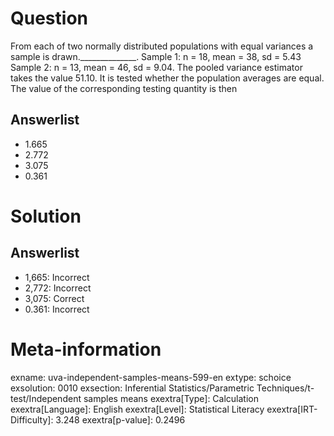 Question
========

From each of two normally distributed populations with equal variances a sample is drawn.______________. Sample 1: n = 18, mean = 38, sd = 5.43 Sample 2: n = 13, mean = 46, sd = 9.04. The pooled variance estimator takes the value 51.10. It is tested whether the population averages are equal. The value of the corresponding testing quantity is then

Answerlist
----------

* 1.665
* 2.772
* 3.075
* 0.361

Solution
========

Answerlist
----------

* 1,665: Incorrect
* 2,772: Incorrect
* 3,075: Correct
* 0.361: Incorrect

Meta-information
================
exname: uva-independent-samples-means-599-en
extype: schoice
exsolution: 0010
exsection: Inferential Statistics/Parametric Techniques/t-test/Independent samples means
exextra[Type]: Calculation
exextra[Language]: English
exextra[Level]: Statistical Literacy
exextra[IRT-Difficulty]: 3.248
exextra[p-value]: 0.2496
